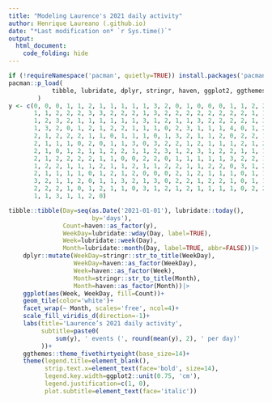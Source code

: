 ```yaml
---
title: "Modeling Laurence's 2021 daily activity"
author: Henrique Laureano (.github.io)
date: "*Last modification on* `r Sys.time()`"
output:
  html_document:
    code_folding: hide
---
```


```r

if (!requireNamespace('pacman', quietly=TRUE)) install.packages('pacman')
pacman::p_load(
            tibble, lubridate, dplyr, stringr, haven, ggplot2, ggthemes
        )
y <- c(0, 0, 0, 1, 1, 2, 1, 1, 1, 1, 1, 3, 2, 0, 1, 0, 0, 0, 1, 1, 2, 2,
       1, 1, 2, 2, 2, 3, 3, 2, 2, 2, 1, 3, 2, 2, 2, 2, 2, 2, 2, 2, 1, 1,
       1, 2, 3, 2, 1, 1, 1, 1, 1, 1, 3, 1, 2, 1, 1, 3, 2, 2, 2, 2, 1, 3,
       1, 3, 2, 0, 1, 2, 1, 2, 2, 1, 1, 1, 0, 2, 3, 1, 1, 1, 4, 0, 1, 2,
       2, 1, 2, 2, 2, 1, 1, 0, 1, 1, 1, 0, 1, 3, 2, 1, 1, 2, 0, 2, 2, 1,
       2, 1, 1, 1, 0, 2, 0, 1, 1, 3, 0, 3, 2, 2, 1, 2, 1, 1, 1, 2, 1, 2,
       2, 1, 0, 1, 2, 1, 1, 2, 2, 1, 1, 2, 3, 1, 2, 3, 1, 2, 2, 1, 1, 1,
       2, 1, 2, 2, 2, 2, 1, 1, 0, 0, 2, 2, 0, 1, 1, 1, 1, 1, 3, 2, 2, 1,
       1, 2, 2, 1, 1, 1, 2, 1, 1, 2, 1, 1, 2, 2, 1, 1, 2, 2, 0, 3, 1, 2,
       2, 1, 1, 1, 1, 0, 1, 2, 1, 2, 0, 0, 0, 2, 1, 2, 1, 1, 1, 0, 1, 1, 
       3, 2, 1, 1, 2, 0, 1, 1, 3, 2, 1, 3, 0, 2, 2, 1, 2, 2, 1, 0, 1, 1,
       2, 2, 2, 1, 0, 1, 2, 1, 1, 0, 3, 1, 2, 1, 2, 1, 1, 1, 1, 0, 2, 2,
       1, 1, 3, 1, 1, 2, 0)

tibble::tibble(Day=seq(as.Date('2021-01-01'), lubridate::today(),
                       by='days'),
               Count=haven::as_factor(y),
               WeekDay=lubridate::wday(Day, label=TRUE), 
               Week=lubridate::week(Day), 
               Month=lubridate::month(Day, label=TRUE, abbr=FALSE))|>
    dplyr::mutate(WeekDay=stringr::str_to_title(WeekDay),
                  WeekDay=haven::as_factor(WeekDay),
                  Week=haven::as_factor(Week),
                  Month=stringr::str_to_title(Month),
                  Month=haven::as_factor(Month))|>
    ggplot(aes(Week, WeekDay, fill=Count))+ 
    geom_tile(color='white')+ 
    facet_wrap(~ Month, scales='free', ncol=4)+ 
    scale_fill_viridis_d(direction=-1)+
    labs(title='Laurence’s 2021 daily activity',
         subtitle=paste0(
             sum(y), ' events (', round(mean(y), 2), ' per day)'
         ))+
    ggthemes::theme_fivethirtyeight(base_size=14)+
    theme(legend.title=element_blank(),
          strip.text.x=element_text(face='bold', size=14),
          legend.key.width=ggplot2::unit(0.75, 'cm'),
          legend.justification=c(1, 0),
          plot.subtitle=element_text(face='italic'))

```
